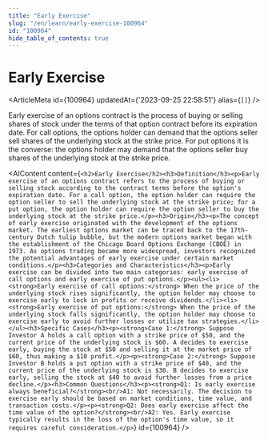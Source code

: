 ```yaml
---
title: "Early Exercise"
slug: "/en/learn/early-exercise-100964"
id: "100964"
hide_table_of_contents: true
---
```



# Early Exercise

<ArticleMeta id={100964} updatedAt={'2023-09-25 22:58:51'} alias={`[]`} />
<div className='border-solid border-b border-t-0 my-4 border-[var(--ifm-color-gray-300)]' />

Early exercise of an options contract is the process of buying or selling shares of stock under the terms of that option contract before its expiration date. For call options, the options holder can demand that the options seller sell shares of the underlying stock at the strike price. For put options it is the converse: the options holder may demand that the options seller buy shares of the underlying stock at the strike price.

<AIContent content={`<h2>Early Exercise</h2><h3>Definition</h3><p>Early exercise of an options contract refers to the process of buying or selling stock according to the contract terms before the option's expiration date. For a call option, the option holder can require the option seller to sell the underlying stock at the strike price; for a put option, the option holder can require the option seller to buy the underlying stock at the strike price.</p><h3>Origin</h3><p>The concept of early exercise originated with the development of the options market. The earliest options market can be traced back to the 17th-century Dutch tulip bubble, but the modern options market began with the establishment of the Chicago Board Options Exchange (CBOE) in 1973. As options trading became more widespread, investors recognized the potential advantages of early exercise under certain market conditions.</p><h3>Categories and Characteristics</h3><p>Early exercise can be divided into two main categories: early exercise of call options and early exercise of put options.</p><ul><li><strong>Early exercise of call options:</strong> When the price of the underlying stock rises significantly, the option holder may choose to exercise early to lock in profits or receive dividends.</li><li><strong>Early exercise of put options:</strong> When the price of the underlying stock falls significantly, the option holder may choose to exercise early to avoid further losses or utilize tax strategies.</li></ul><h3>Specific Cases</h3><p><strong>Case 1:</strong> Suppose Investor A holds a call option with a strike price of $50, and the current price of the underlying stock is $60. A decides to exercise early, buying the stock at $50 and selling it at the market price of $60, thus making a $10 profit.</p><p><strong>Case 2:</strong> Suppose Investor B holds a put option with a strike price of $40, and the current price of the underlying stock is $30. B decides to exercise early, selling the stock at $40 to avoid further losses from a price decline.</p><h3>Common Questions</h3><p><strong>Q1: Is early exercise always beneficial?</strong><br/>A1: Not necessarily. The decision to exercise early should be based on market conditions, time value, and transaction costs.</p><p><strong>Q2: Does early exercise affect the time value of the option?</strong><br/>A2: Yes. Early exercise typically results in the loss of the option's time value, so it requires careful consideration.</p>`} id={100964} />
